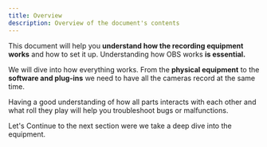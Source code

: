 ```yaml
---
title: Overview
description: Overview of the document's contents
---
```



This document will help you **understand how the recording equipment works** and how to set it up. Understanding how OBS works **is essential.**

We will dive into how everything works. From the **physical equipment** to the **software and plug-ins** we need to have all the cameras record at the same time.

<Aside>
  Having a good understanding of how all parts interacts with each other and
  what roll they play will help you troubleshoot bugs or malfunctions.
</Aside>

Let's Continue to the next section were we take a deep dive into the equipment.
